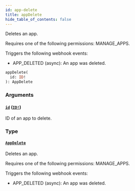 ```yaml
---
id: app-delete
title: appDelete
hide_table_of_contents: false
---
```


Deletes an app.

Requires one of the following permissions: MANAGE_APPS.

Triggers the following webhook events:

- APP_DELETED (async): An app was deleted.

```graphql
appDelete(
  id: ID!
): AppDelete
```

### Arguments

#### [`id`](#) ([`ID!`](../../../developer/api-reference/scalars/id))

ID of an app to delete.

### Type

#### [`AppDelete`](../../../developer/api-reference/objects/app-delete)

Deletes an app.

Requires one of the following permissions: MANAGE_APPS.

Triggers the following webhook events:

- APP_DELETED (async): An app was deleted.
